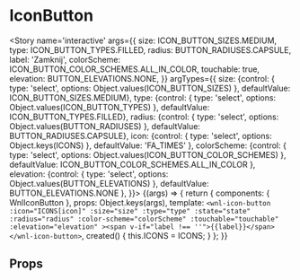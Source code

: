 
<Meta title='atoms/IconButton' component={WnlIconButton} />

# IconButton

<Story name='interactive'
       args={{
           size: ICON_BUTTON_SIZES.MEDIUM,
           type: ICON_BUTTON_TYPES.FILLED,
           radius: BUTTON_RADIUSES.CAPSULE,
           label: 'Zamknij',
           colorScheme: ICON_BUTTON_COLOR_SCHEMES.ALL_IN_COLOR,
           touchable: true,
           elevation: BUTTON_ELEVATIONS.NONE,
       }}
       argTypes={{
           size: {control: { type: 'select', options: Object.values(ICON_BUTTON_SIZES) }, defaultValue: ICON_BUTTON_SIZES.MEDIUM},
           type: {control: { type: 'select', options: Object.values(ICON_BUTTON_TYPES) }, defaultValue: ICON_BUTTON_TYPES.FILLED},
           radius: {control: { type: 'select', options: Object.values(BUTTON_RADIUSES) }, defaultValue: BUTTON_RADIUSES.CAPSULE},
           icon: {control: { type: 'select', options: Object.keys(ICONS) }, defaultValue: 'FA_TIMES' },
           colorScheme: {control: { type: 'select', options: Object.values(ICON_BUTTON_COLOR_SCHEMES) }, defaultValue: ICON_BUTTON_COLOR_SCHEMES.ALL_IN_COLOR },
           elevation: {control: { type: 'select', options: Object.values(BUTTON_ELEVATIONS) }, defaultValue: BUTTON_ELEVATIONS.NONE },
       }}>
    {(args) => {
        return {
            components: { WnlIconButton },
            props: Object.keys(args),
            template: `<wnl-icon-button
              :icon="ICONS[icon]"
              :size="size"
              :type="type"
              :state="state"
              :radius="radius"
              :color-scheme="colorScheme"
              :touchable="touchable"
              :elevation="elevation"
            ><span v-if="label !== ''">{{label}}</span></wnl-icon-button>`,
            created() {
                this.ICONS = ICONS;
            }
        };
    }}
</Story>

## Props

<Props of={WnlIconButton} />
